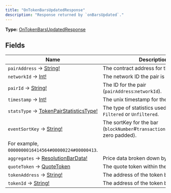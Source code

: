 ```yaml
---
title: "OnTokenBarsUpdatedResponse"
description: "Response returned by `onBarsUpdated`."
---
```


**Type:** [OnTokenBarsUpdatedResponse](/api-reference/types/ontokenbarsupdatedresponse)

## Fields

| Name | Description |
|------|-------------|
| `pairAddress` → [String!](/api-reference/types/string) | The contract address for the pair. |
| `networkId` → [Int!](/api-reference/types/int) | The network ID the pair is deployed on. |
| `pairId` → [String!](/api-reference/types/string) | The ID for the pair (`pairAddress`:`networkId`). |
| `timestamp` → [Int!](/api-reference/types/int) | The unix timestamp for the new bar. |
| `statsType` → [TokenPairStatisticsType!](/api-reference/types/tokenpairstatisticstype) | The type of statistics used. Can be `Filtered` or `Unfiltered`. |
| `eventSortKey` → [String!](/api-reference/types/string) | The sortKey for the bar (`blockNumber`#`transactionIndex`#`logIndex`, zero padded).
For example, `0000000016414564#00000224#00000413`. |
| `aggregates` → [ResolutionBarData!](/api-reference/types/resolutionbardata) | Price data broken down by resolution. |
| `quoteToken` → [QuoteToken](/api-reference/types/quotetoken) | The quote token within the pair. |
| `tokenAddress` → [String!](/api-reference/types/string) | The address of the token being quoted |
| `tokenId` → [String!](/api-reference/types/string) | The address of the token being quoted |


